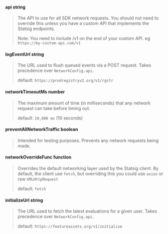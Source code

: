 #### **api** string
> The API to use for all SDK network requests. You should not need to override this unless you have a custom API that implements the Statsig endpoints.
>
> Note: You need to include /v1 on the end of your custom API. eg `https://my-custom-api.com/v1`

#### **logEventUrl** string
> The URL used to flush queued events via a POST request. Takes precedence over `NetworkConfig.api`. 
>
> default: `https://prodregistryv2.org/v1/rgstr`

#### **networkTimeoutMs** number
> The maximum amount of time (in milliseconds) that any network request can take before timing out. 
>
> default: `10,000 ms` (10 seconds)

#### **preventAllNetworkTraffic** boolean
> Intended for testing purposes. Prevents any network requests being made.

#### **networkOverrideFunc** function
> Overrides the default networking layer used by the Statsig client. 
> By default, the client use `fetch`, but overriding this you could use `axios` or raw `XMLHttpRequest` 
>
> default: `fetch`

#### **initializeUrl** string
> The URL used to fetch the latest evaluations for a given user. Takes precedence over `NetworkConfig.api`. 
>
> default: `https://featureassets.org/v1/initialize`